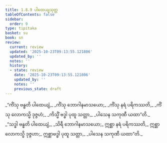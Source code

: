 ```yaml
---
title: 1.8.9 ပါထေယျသုတ္တ
tableOfContents: false
sidebar:
  order: 9
type: tipitaka
basket: su
book: sn
review:
  current: review
  updated: '2025-10-23T09:13:55.121806'
  updated_by: ''
  notes: ''
  history:
  - state: review
    date: '2025-10-23T09:13:55.121806'
    updated_by: ''
    notes: ''
    previous_state: draft
---
```



<ReviewStatus review={frontmatter.review} showDetails={true} />

<HypothesisAnnotation frontmatter={frontmatter} />

<DynamicBreadcrumb />

<Division number="79" book="sn" e="ch" v="18" p="291">

<Paragraph number="357" type="verses" book="sn">
_“ကိံသု ဗန္ဓတိ ပါထေယျံ,_  
_ကိံသု ဘောဂါနမာသယော;_  
_ကိံသု နရံ ပရိကဿတိ,_  
_ကိံသု လောကသ္မိ ဒုဇ္ဇဟံ;_  
_ကိသ္မိံ ဗဒ္ဓါ ပုထူ သတ္တာ,_  
_ပါသေန သကုဏီ ယထာ”တိ._  

</Paragraph>

<Paragraph number="358" book="sn">
_“သဒ္ဓါ ဗန္ဓတိ ပါထေယျံ,_  
_သိရီ ဘောဂါနမာသယော;_  
ဣစ္ဆာ နရံ ပရိကဿတိ,_  
ဣစ္ဆာ လောကသ္မိ ဒုဇ္ဇဟာ;_  
ဣစ္ဆာဗဒ္ဓါ ပုထူ သတ္တာ,_  
_ပါသေန သကုဏီ ယထာ”တိ._
</Paragraph>
</Division>